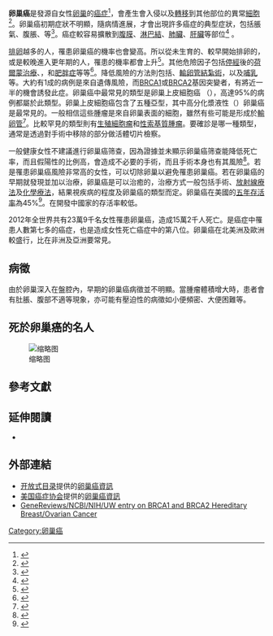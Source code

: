 {{medical}}
{{Infobox medical condition (new)
| field =  [[腫瘤學|腫瘤學]]、[[婦科學|婦科學]]
| name            = 卵巢癌<br/> Ovarian cancer
| image           = mucinous_lmp_ovarian_tumour_intermed_mag.jpg
| caption         = [[苏木精-伊红染色|苏木精-伊红染色]]下的黏液性卵巢上皮癌組織 （[[顯微照相|顯微照相]]）
| symptoms        = '''早期''': 不明確（vague）<ref name=NCI2014TxPt/><br>'''晚期''':腫脹（bloating）、{{tsl|en|pelvic pain|骨盆疼痛}}、腹部腫脹、缺乏食慾<ref name=NCI2014TxPt/>
| complications   = 
| onset           = 平均診斷年齡為63歲<ref name=NCI2016Onset>{{cite web|title=What are the risk factors for ovarian cancer?|url=http://www.cancer.org/cancer/ovariancancer/detailedguide/ovarian-cancer-risk-factors|website=www.cancer.org|access-date=18 May 2016|date=2016-02-04|archive-url=https://web.archive.org/web/20160517173135/http://www.cancer.org/cancer/ovariancancer/detailedguide/ovarian-cancer-risk-factors|archive-date=2016-05-17|dead-url=no}}</ref>
| duration        = 
| types           = 卵巢上皮細胞癌（Ovarian carcinoma）、[[生殖细胞瘤|生殖细胞瘤]]、[[性腺间质肿瘤|性腺间质肿瘤]]<ref name=WCR2014/>
| causes          = 
| risks           = {{tsl|en|Nulliparity|未經產|沒有生過小孩}}、[[更年期|更年期]]後接受{{tsl|en|hormone therapy|賀爾蒙療法}}、{{tsl|en|fertility medication|生育藥物}}, [[肥胖症|肥胖症]]、基因<ref name=WCR2014/><ref name=NCI2014PrePt/><ref name=NCI2014PrePro/>
| diagnosis       = [[活體組織切片|活體組織切片]]<ref name=NCI2014TxPt/>
| differential    = 
| prevention      = 
| treatment       = 手術、[[放射線療法|放射線療法]]、[[化学疗法|化学疗法]]<ref name=NCI2014TxPt/>
| medication      = 
| prognosis       = [[五年存活率|五年存活率]] ~45% (美國)<ref name=SEER2014>{{cite web|title=SEER Stat Fact Sheets: Ovary Cancer|url=http://seer.cancer.gov/statfacts/html/ovary.html|website=NCI|access-date=18 June 2014|archive-url=https://web.archive.org/web/20140706145616/http://seer.cancer.gov/statfacts/html/ovary.html|archive-date=2014-07-06|dead-url=no}}</ref>
| frequency       = 120萬 (2015)<!-- prevalence --><ref name=GBD2015Pre>{{cite journal|author=GBD 2015 Disease and Injury Incidence and Prevalence Collaborators|title=Global, regional, and national incidence, prevalence, and years lived with disability for 310 diseases and injuries, 1990–2015: a systematic analysis for the Global Burden of Disease Study 2015.|journal=Lancet|date=8 October 2016|volume=388|issue=10053|pages=1545–1602|pmid=27733282|pmc=5055577|doi=10.1016/S0140-6736(16)31678-6|url=https://linkinghub.elsevier.com/retrieve/pii/S0140-6736(16)31678-6|access-date=2017-07-28|archive-date=2020-10-01|archive-url=https://web.archive.org/web/20201001174818/https://linkinghub.elsevier.com/retrieve/pii/S0140-6736%2816%2931678-6|dead-url=no}}</ref>
| deaths          = 161,100 (2015)<ref name=GBD2015De>{{cite journal|author=GBD 2015 Mortality and Causes of Death Collaborators|title=Global, regional, and national life expectancy, all-cause mortality, and cause-specific mortality for 249 causes of death, 1980–2015: a systematic analysis for the Global Burden of Disease Study 2015.|journal=Lancet|date=8 October 2016|volume=388|issue=10053|pages=1459–1544|pmid=27733281|pmc=5388903|doi=10.1016/S0140-6736(16)31012-1|url=https://linkinghub.elsevier.com/retrieve/pii/S0140-6736(16)31012-1|access-date=2017-07-28|archive-date=2020-10-01|archive-url=https://web.archive.org/web/20201001174826/https://linkinghub.elsevier.com/retrieve/pii/S0140-6736%2816%2931012-1|dead-url=no}}</ref>
}}

<!-- 定義及症狀 -->
'''卵巢癌'''是發源自女性[[卵巢|卵巢]]的[[癌症|癌症]]<ref name=NCI2014PrePt>{{cite web|title=Ovarian Cancer Prevention (PDQ®)|url=http://www.cancer.gov/cancertopics/pdq/prevention/ovarian/Patient/page1/AllPages|website=NCI|accessdate=2014-07-01|date=2013-12-06|archive-date=2014-07-06|archive-url=https://web.archive.org/web/20140706002700/http://www.cancer.gov/cancertopics/pdq/prevention/ovarian/Patient/page1/AllPages|dead-url=no}}</ref>，會產生會入侵以及[[遠端轉移|轉移]]到其他部位的異常[[細胞|細胞]]<ref>{{cite web|title=Defining Cancer|url=http://www.cancer.gov/cancertopics/cancerlibrary/what-is-cancer|website=National Cancer Institute|accessdate=2014-06-10|archive-date=2014-06-25|archive-url=https://web.archive.org/web/20140625220940/http://www.cancer.gov/cancertopics/cancerlibrary/what-is-cancer|dead-url=no}}</ref>。卵巢癌初期症狀不明顯，隨病情進展，才會出現許多癌症的典型症狀，包括脹氣、腹脹、{{le|骨盆痛|Pelvic pain}}等<ref name=NCI2014TxPt>{{cite web|title=Ovarian Epithelial Cancer Treatment (PDQ®)|url=http://www.cancer.gov/cancertopics/pdq/treatment/ovarianepithelial/Patient/page1/AllPages|website=NCI|accessdate=2014-07-01|date=2014-05-12|archive-date=2014-07-05|archive-url=https://web.archive.org/web/20140705232951/http://www.cancer.gov/cancertopics/pdq/treatment/ovarianepithelial/Patient/page1/AllPages|dead-url=no}}</ref>。癌症較容易擴散到[[腹膜|腹膜]]、[[淋巴結|淋巴結]]、[[肺臟|肺臟]]、[[肝臟|肝臟]]等部位<ref>{{cite book|last1=Ruddon|first1=Raymond W.|title=Cancer biology|date=2007|publisher=Oxford University Press|location=Oxford|isbn=9780195175431|page=223|edition=4th ed.|url=http://books.google.ca/books?id=PymZ1ORk0TcC&pg=PA223|access-date=2015-09-26|archive-date=2014-10-06|archive-url=https://web.archive.org/web/20141006140505/http://books.google.ca/books?id=PymZ1ORk0TcC&pg=PA223|dead-url=no}}</ref>
。

<!-- 成因及診斷 -->
[[排卵|排卵]]越多的人，罹患卵巢癌的機率也會變高。所以從未生育的、較早開始排卵的，或是較晚進入更年期的人，罹患的機率都會上升<ref name=WCR2014>{{cite book|title=World Cancer Report 2014 |date=2014|publisher=World Health Organization|isbn=9283204298|pages=Chapter 5.12}}</ref>。其他危險因子包括[[更年期|停經]]後的[[荷爾蒙治療|荷爾蒙治療]]、{{en-link|排卵藥物|fertility medication}}，和[[肥胖症|肥胖症]]等等{{R|NCI2014PrePt}}<ref name=NCI2014PrePro>{{cite web|title=Ovarian Cancer Prevention (PDQ®)|url=http://www.cancer.gov/cancertopics/pdq/prevention/ovarian/HealthProfessional/page1/AllPages|website=NCI|accessdate=2014-07-01|date=2014-06-20|archive-date=2014-07-06|archive-url=https://web.archive.org/web/20140706002711/http://www.cancer.gov/cancertopics/pdq/prevention/ovarian/HealthProfessional/page1/AllPages|dead-url=no}}</ref>。降低風險的方法則包括{{en-link|荷爾蒙避孕法|Hormonal contraception}}、[[輸卵管結紮術|輸卵管結紮術]]，以及[[母乳餵養|哺乳]]等{{R|NCI2014PrePro}}。大約有1成的病例是來自遺傳風險，而[[BRCA1|BRCA1]]或[[BRCA2|BRCA2]]基因突變者，有將近一半的機會誘發此症。卵巢癌中最常見的類型是卵巢上皮細胞癌 （{{lang-en|ovarian carcinoma}}），高達95%的病例都屬於此類型。卵巢上皮細胞癌包含了五種亞型，其中高分化漿液性（{{lang-en|high-grade serous}}）卵巢癌是最常見的。一般相信這些腫瘤是來自卵巢表面的細胞{{R|WCR2014}}，雖然有些可能是形成於[[輸卵管|輸卵管]]<ref>{{cite journal | author=Piek JM, van Diest PJ, Verheijen RH | title=Ovarian carcinogenesis: an alternative hypothesis | journal=Adv. Exp. Med. Biol. | volume=622 | pages=79–87 | year=2008 | pmid=18546620 | doi=10.1007/978-0-387-68969-2_7 | series=Advances in Experimental Medicine and Biology | isbn=978-0-387-68966-1 }}{{closed access}}</ref>。比較罕見的類型則有[[生殖細胞瘤|生殖細胞瘤]]和[[性索基質腫瘤|性索基質腫瘤]]{{R|WCR2014}}。要確診是哪一種類型，通常是透過對手術中移除的部分做活體切片檢察{{R|NCI2014TxPt}}。

<!--預防, 治療及癒後-->
一般健康女性不建議進行卵巢癌筛查，因為證據並未顯示卵巢癌筛查能降低死亡率，而且假陽性的比例高，會造成不必要的手術，而且手術本身也有其風險<ref>{{cite journal|last1=Moyer|first1=VA|last2=U.S. Preventive Services Task|first2=Force|title=Screening for ovarian cancer: U.S. Preventive Services Task Force reaffirmation recommendation statement.|journal=Annals of internal medicine|date=2012-12-18|volume=157|issue=12|pages=900–4|pmid=22964825|doi=10.7326/0003-4819-157-11-201212040-00539}}</ref>。若是罹患卵巢癌風險非常高的女性，可以切除卵巢以避免罹患卵巢癌{{R|NCI2014PrePt}}。若在卵巢癌的早期就發現並加以治療，卵巢癌是可以治癒的，治療方式一般包括手術、[[放射線療法|放射線療法]]及[[化學療法|化學療法]]{{R|NCI2014TxPt}}，結果視疾病的程度及卵巢癌的類型而定{{R|WCR2014}}。卵巢癌在美國的[[五年存活率|五年存活率]]為45%<ref>{{cite web|title=SEER Stat Fact Sheets: Ovary Cancer|url=http://seer.cancer.gov/statfacts/html/ovary.html|website=NCI|accessdate=2014-06-18|archive-date=2014-07-06|archive-url=https://web.archive.org/web/20140706145616/http://seer.cancer.gov/statfacts/html/ovary.html|dead-url=yes}}</ref>。在開發中國家的存活率較低{{R|WCR2014}}。

<!-- 流行病學 -->
2012年全世界共有23萬9千名女性罹患卵巢癌，造成15萬2千人死亡。是癌症中罹患人數第七多的癌症，也是造成女性死亡癌症中的第八位。卵巢癌在北美洲及歐洲較盛行，比在非洲及亞洲要常見{{R|WCR2014}}。

== 病徵 ==
由於卵巢深入在盤腔內，早期的卵巢癌病徵並不明顯。當腫瘤體積增大時，患者會有肚脹、腹部不適等現象，亦可能有壓迫性的病徵如小便頻密、大便困難等。

== 死於卵巢癌的名人 ==
{{see also|Category:罹患卵巢癌逝世者|l1=罹患卵巢癌逝世者}}
[[File:Serous_carcinoma_cytology.jpg|缩略图]]

== 參考文獻 ==
{{reflist}}

== 延伸閱讀 ==
* {{cite journal |author=Cannistra SA |title=Cancer of the ovary |journal=N. Engl. J. Med. |volume=351 |issue=24 |pages=2519–29 |year=2004 |date=December |pmid=15590954 |doi=10.1056/NEJMra041842 |url=http://content.nejm.org/cgi/content/full/351/24/2519 |access-date=2012-08-06 |archive-date=2010-01-05 |archive-url=https://web.archive.org/web/20100105064705/http://content.nejm.org/cgi/content/full/351/24/2519 |dead-url=no }}

== 外部連結 ==
* [[开放式目录|开放式目录]]提供的[http://www.dmoz.org/Health/Conditions_and_Diseases/Cancer/Gynecologic/Ovarian/ 卵巢癌資訊] {{Wayback|url=http://www.dmoz.org/Health/Conditions_and_Diseases/Cancer/Gynecologic/Ovarian/ |date=20120706010616 }}
* [[美国癌症协会|美国癌症协会]]提供的[https://web.archive.org/web/20090826140908/http://www.cancer.org/docroot/CRI/CRI_2_3x.asp?dt=33 卵巢癌資訊]
* [http://www.ncbi.nlm.nih.gov/bookshelf/br.fcgi?book=gene&part=brca1 GeneReviews/NCBI/NIH/UW entry on BRCA1 and BRCA2 Hereditary Breast/Ovarian Cancer] {{Wayback|url=http://www.ncbi.nlm.nih.gov/bookshelf/br.fcgi?book=gene&part=brca1 |date=20100609073900 }}

{{Authority control}}

[[Category:卵巢癌|Category:卵巢癌]]